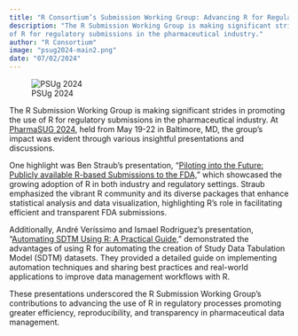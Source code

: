 ```yaml
---
title: "R Consortium’s Submission Working Group: Advancing R for Regulatory Success at PharmaSUG 2024"
description: "The R Submission Working Group is making significant strides in promoting the use 
of R for regulatory submissions in the pharmaceutical industry."
author: "R Consortium"
image: "psug2024-main2.png"
date: "07/02/2024"
---
```


![PSUg 2024](psug2024.jpg)

The R Submission Working Group is making significant strides in promoting the use 
of R for regulatory submissions in the pharmaceutical industry. At 
[PharmaSUG 2024](https://www.pharmasug.org/2024-proceedings.html), held from 
May 19-22 in Baltimore, MD, the group’s impact was evident through various 
insightful presentations and discussions.

One highlight was Ben Straub’s presentation, “[Piloting into the Future: 
Publicly available R-based Submissions to the FDA,](https://www.pharmasug.org/proceedings/2024/SS/PharmaSUG-2024-SS-344.pdf)” 
which showcased the growing adoption of R in both industry and regulatory settings. 
Straub emphasized the vibrant R community and its diverse packages that enhance 
statistical analysis and data visualization, highlighting R’s role in facilitating 
efficient and transparent FDA submissions.

Additionally, André Veríssimo and Ismael Rodriguez’s presentation, 
“[Automating SDTM Using R: A Practical Guide,](https://www.pharmasug.org/proceedings/2024/SS/PharmaSUG-2024-SS-376.pdf)” 
demonstrated the advantages of using R for automating the creation of Study Data Tabulation 
Model (SDTM) datasets. They provided a detailed guide on implementing automation techniques 
and sharing best practices and real-world applications to improve data management workflows 
with R.

These presentations underscored the R Submission Working Group’s contributions to 
advancing the use of R in regulatory processes promoting greater efficiency, 
reproducibility, and transparency in pharmaceutical data management.

